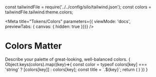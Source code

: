const tailwindFile = require('../../config/silo/tailwind.json');
const colors = tailwindFile.tailwind.theme.colors;

<Meta title="Tokens/Colors"
parameters={{ viewMode: 'docs', previewTabs: { canvas: { hidden: true }}}}
/>

# Colors Matter

<Subtitle>
Describe your palette of great-looking, well-balanced colors.
</Subtitle>

<ColorPalette>
  {
    Object.keys(colors).map((key)=>{
      const color = typeof colors[key] === 'string' ? [colors[key]] : colors[key];
      const title = `.${key}`;
      return (
        <ColorItem key={key} title={title} colors={color} />
      )
    })
  }
</ColorPalette>

